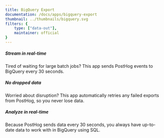 ```yaml
---
title: BigQuery Export
documentation: /docs/apps/bigquery-export
thumbnail: ../thumbnails/bigquery.svg
filters: {
    type: ["data-out"],
    maintainer: official
}
---
```


<Section
    divider={false}
    title="Stream PostHog event data into BigQuery, Google Cloud's enterprise-scale data warehouse, as soon as they're ingested, even at high volumes."
    size="full"
    cols={3}
>
    <div>
        <h5>Stream in real-time</h5>
        <p>Tired of waiting for large batch jobs? This app sends PostHog events to BigQuery every 30 seconds.</p>
    </div>
    <div>
        <h5>No dropped data</h5>
        <p>Worried about disruption? This app automatically retries any failed exports from PostHog, so you never lose data.</p>
    </div>
    <div>
        <h5>Analyze in real-time</h5>
        <p>Because PostHog sends data every 30 seconds, you always have up-to-date data to work with in BigQuery using SQL.</p>
    </div>
</Section>

<Documentation />